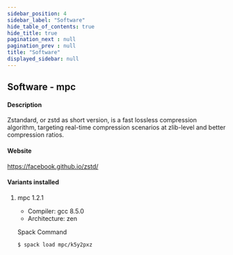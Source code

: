 ```yaml
---
sidebar_position: 4
sidebar_label: "Software"
hide_table_of_contents: true
hide_title: true
pagination_next : null
pagination_prev : null
title: "Software"
displayed_sidebar: null
---
```


## Software - mpc


#### Description
Zstandard, or zstd as short version, is a fast lossless compression algorithm, targeting real-time compression scenarios at zlib-level and better compression ratios.

#### Website
https://facebook.github.io/zstd/

#### Variants installed

1. mpc 1.2.1

    - Compiler: gcc 8.5.0
    - Architecture: zen

    Spack Command
    ```bash
    $ spack load mpc/k5y2pxz
    ```

